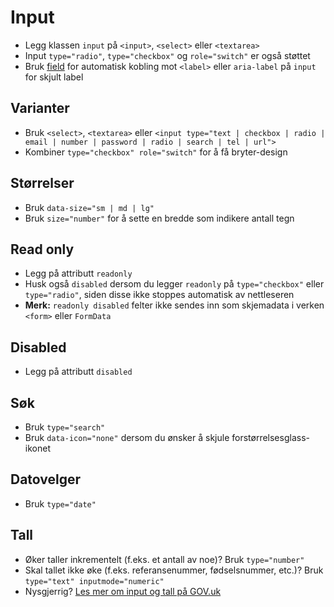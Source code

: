 
<Meta of={stories} />

# Input
- Legg klassen `input` på `<input>`, `<select>` eller `<textarea>`
- Input `type="radio"`, `type="checkbox"` og `role="switch"`  er også støttet
- Bruk [field](?path=/docs/designsystem-field--docs) for automatisk kobling mot `<label>` eller `aria-label` på `input` for skjult label
<Canvas of={stories.Default} />

## Varianter
- Bruk `<select>`, `<textarea>` eller `<input type="text | checkbox | radio | email | number | password | radio | search | tel | url">`
- Kombiner `type="checkbox" role="switch"` for å få bryter-design
<Canvas of={stories.Variants} />

## Størrelser
- Bruk `data-size="sm | md | lg"`
- Bruk `size="number"` for å sette en bredde som indikere antall tegn
<Canvas of={stories.Sizes} />


## Read only
- Legg på attributt `readonly`
- Husk også `disabled` dersom du legger `readonly` på `type="checkbox"` eller `type="radio"`, siden disse ikke stoppes automatisk av nettleseren
- **Merk:** `readonly disabled` felter ikke sendes inn som skjemadata i verken `<form>` eller `FormData`
<Canvas of={stories.ReadOnly} />

## Disabled
- Legg på attributt `disabled`
<Canvas of={stories.Disabled} />


## Søk
- Bruk `type="search"`
- Bruk `data-icon="none"` dersom du ønsker å skjule forstørrelsesglass-ikonet
<Canvas of={stories.TypeSearch} />

## Datovelger
- Bruk `type="date"`
<Canvas of={stories.TypeDate} />

## Tall
- Øker taller inkrementelt (f.eks. et antall av noe)? Bruk `type="number"`
- Skal tallet ikke øke (f.eks. referansenummer, fødselsnummer, etc.)? Bruk `type="text" inputmode="numeric"`
- Nysgjerrig? [Les mer om input og tall på GOV.uk](https://technology.blog.gov.uk/2020/02/24/why-the-gov-uk-design-system-team-changed-the-input-type-for-numbers/)
<Canvas of={stories.TypeNumber} />

<CssVariables component="input" />